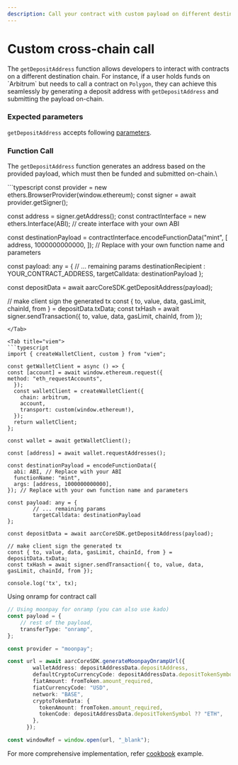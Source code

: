 ```yaml
---
description: Call your contract with custom payload on different destination chain
---
```


# Custom cross-chain call

The `getDepositAddress` function allows developers to interact with contracts on a different destination chain. For instance, if a user holds funds on \`Arbitrum\` but needs to call a contract on `Polygon`, they can achieve this seamlessly by generating a deposit address with `getDepositAddress` and submitting the payload on-chain.

### Expected parameters

`getDepositAddress` accepts following [parameters](buy-tokens#payload).

### Function Call

The `getDepositAddress` function generates an address based on the provided payload, which must then be funded and submitted on-chain.\


<Tabs>
<Tab title="ethers.js" >
```typescript
const provider = new ethers.BrowserProvider(window.ethereum);
const signer = await provider.getSigner();

const address = signer.getAddress();
const contractInterface = new ethers.Interface(ABI); // create interface with your own ABI

const destinationPayload = contractInterface.encodeFunctionData("mint", [
  address,
  1000000000000,
]); // Replace with your own function name and parameters

const payload: any = {
        // ... remaining params
        destinationRecipient : YOUR_CONTRACT_ADDRESS, 
        targetCalldata: destinationPayload
};

const depositData = await aarcCoreSDK.getDepositAddress(payload); 

// make client sign the generated tx
const { to, value, data, gasLimit, chainId, from } = depositData.txData;
const txHash = await signer.sendTransaction({ to, value, data, gasLimit, chainId, from });
```
</Tab>

<Tab title="viem">
```typescript
import { createWalletClient, custom } from "viem";

const getWalletClient = async () => {
const [account] = await window.ethereum.request({
method: "eth_requestAccounts",
  });
  const walletClient = createWalletClient({
    chain: arbitrum,
    account,
    transport: custom(window.ethereum!),
  });
  return walletClient;
};

const wallet = await getWalletClient();

const [address] = await wallet.requestAddresses();

const destinationPayload = encodeFunctionData({
  abi: ABI, // Replace with your ABI
  functionName: "mint",
  args: [address, 1000000000000],
}); // Replace with your own function name and parameters

const payload: any = {
        // ... remaining params
        targetCalldata: destinationPayload
};

const depositData = await aarcCoreSDK.getDepositAddress(payload); 

// make client sign the generated tx
const { to, value, data, gasLimit, chainId, from } = depositData.txData;
const txHash = await signer.sendTransaction({ to, value, data, gasLimit, chainId, from });

console.log('tx', tx);
```
</Tab>
</Tabs>

Using onramp for contract call

```typescript
// Using moonpay for onramp (you can also use kado)
const payload = {
    // rest of the payload,
    transferType: "onramp",  
};

const provider = "moonpay"; 

const url = await aarcCoreSDK.generateMoonpayOnrampUrl({
        walletAddress: depositAddressData.depositAddress,
        defaultCryptoCurrencyCode: depositAddressData.depositTokenSymbol,
        fiatAmount: fromToken.amount_required,
        fiatCurrencyCode: "USD",
        network: "BASE",
        cryptoTokenData: {
          tokenAmount: fromToken.amount_required,
          tokenCode: depositAddressData.depositTokenSymbol ?? "ETH",
        },
      });

const windowRef = window.open(url, "_blank");
```

For more comprehensive implementation, refer [cookbook](../cookbook/sdk-implementation-in-typescript-+-ethers) example.  &#x20;
